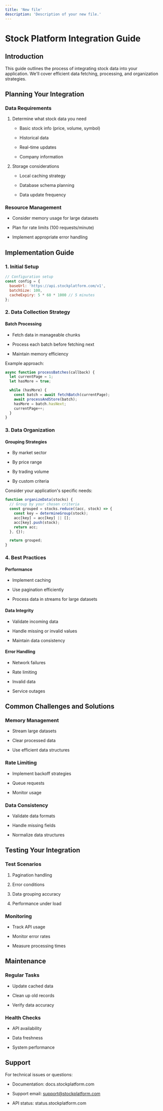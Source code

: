 ```yaml
---
title: 'New file'
description: 'Description of your new file.'
---
```


# Stock Platform Integration Guide

## Introduction

This guide outlines the process of integrating stock data into your application. We'll cover efficient data fetching, processing, and organization strategies.

## Planning Your Integration

### Data Requirements

1. Determine what stock data you need

   * Basic stock info (price, volume, symbol)

   * Historical data

   * Real-time updates

   * Company information

2. Storage considerations

   * Local caching strategy

   * Database schema planning

   * Data update frequency

### Resource Management

* Consider memory usage for large datasets

* Plan for rate limits (100 requests/minute)

* Implement appropriate error handling

## Implementation Guide

### 1. Initial Setup

```javascript
// Configuration setup
const config = {
  baseUrl: 'https://api.stockplatform.com/v1',
  batchSize: 100,
  cacheExpiry: 5 * 60 * 1000 // 5 minutes
};
```

### 2. Data Collection Strategy

#### Batch Processing

* Fetch data in manageable chunks

* Process each batch before fetching next

* Maintain memory efficiency

Example approach:

```javascript
async function processBatches(callback) {
  let currentPage = 1;
  let hasMore = true;

  while (hasMore) {
    const batch = await fetchBatch(currentPage);
    await processAndStore(batch);
    hasMore = batch.hasNext;
    currentPage++;
  }
}
```

### 3. Data Organization

#### Grouping Strategies

* By market sector

* By price range

* By trading volume

* By custom criteria

Consider your application's specific needs:

```javascript
function organizeData(stocks) {
  // Group by your chosen criteria
  const grouped = stocks.reduce((acc, stock) => {
    const key = determineGroup(stock);
    acc[key] = acc[key] || [];
    acc[key].push(stock);
    return acc;
  }, {});

  return grouped;
}
```

### 4. Best Practices

#### Performance

* Implement caching

* Use pagination efficiently

* Process data in streams for large datasets

#### Data Integrity

* Validate incoming data

* Handle missing or invalid values

* Maintain data consistency

#### Error Handling

* Network failures

* Rate limiting

* Invalid data

* Service outages

## Common Challenges and Solutions

### Memory Management

* Stream large datasets

* Clear processed data

* Use efficient data structures

### Rate Limiting

* Implement backoff strategies

* Queue requests

* Monitor usage

### Data Consistency

* Validate data formats

* Handle missing fields

* Normalize data structures

## Testing Your Integration

### Test Scenarios

1. Pagination handling

2. Error conditions

3. Data grouping accuracy

4. Performance under load

### Monitoring

* Track API usage

* Monitor error rates

* Measure processing times

## Maintenance

### Regular Tasks

* Update cached data

* Clean up old records

* Verify data accuracy

### Health Checks

* API availability

* Data freshness

* System performance

## Support

For technical issues or questions:

* Documentation: docs.stockplatform.com

* Support email: [support@stockplatform.com](mailto:support@stockplatform.com)

* API status: status.stockplatform.com